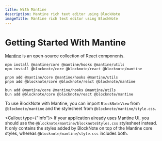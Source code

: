 ```yaml
---
title: With Mantine
description: Mantine rich text editor using BlockNote
imageTitle: Mantine rich text editor using BlockNote
---
```


# Getting Started With Mantine

[Mantine](https://mantine.dev/) is an open-source collection of React components.

```console tab="npm"
npm install @mantine/core @mantine/hooks @mantine/utils
npm install @blocknote/core @blocknote/react @blocknote/mantine
```

```console tab="pnpm"
pnpm add @mantine/core @mantine/hooks @mantine/utils
pnpm add @blocknote/core @blocknote/react @blocknote/mantine
```

```console tab="bun"
bun add @mantine/core @mantine/hooks @mantine/utils
bun add @blocknote/core @blocknote/react @blocknote/mantine
```

To use BlockNote with Mantine, you can import `BlockNoteView` from `@blocknote/mantine` and the stylesheet from `@blocknote/mantine/style.css`.

<Callout type={"info"}>
  If your application already uses Mantine UI, you should use the
  `@blocknote/mantine/blocknoteStyles.css` stylesheet instead. It only contains
  the styles added by BlockNote on top of the Mantine core styles, whereas
  `@blocknote/mantine/style.css` includes both.
</Callout>

<Example name="basic/minimal" />
